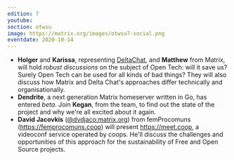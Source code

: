 ```yaml
---
edition: 7
youtube: 
section: otwsu
image: https://matrix.org/images/otwsu7-social.png
eventdate: 2020-10-14
---
```


* **Holger** and **Karissa**, representing [DeltaChat](https://delta.chat/en/), and
**Matthew** from Matrix, will hold
*robust discussions* on the subject of Open Tech: will it save us? Surely Open
Tech can be used for all kinds of bad things? They will also discuss how Matrix 
and Delta Chat's approaches differ technically and organisationally.
* **Dendrite**, a next generation Matrix homeserver written in Go, has entered
*beta*. Join **Kegan**, from the team, to find out the state of the project and why
we're all excited about it again.
* **David Jacovkis** ([@dvdjaco:matrix.org](https://matrix.to/#/@dvdjaco:matrix.org))
from femProcomuns (<https://femprocomuns.coop>)
will present <https://meet.coop>, a videoconf service operated by coops. He'll discuss
the challenges and opportunities of this approach for the sustainability of Free and
Open Source projects.